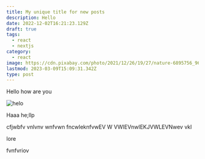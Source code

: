 ```yaml
---
title: My unique title for new posts
description: Hello
date: 2022-12-02T16:21:23.129Z
draft: true
tags:
  - react
  - nextjs
category:
  - react
image: https://cdn.pixabay.com/photo/2021/12/26/19/27/nature-6895756_960_720.png
lastmod: 2023-03-09T15:09:31.342Z
type: post
---
```


Hello how are you

![helo](/images/banner.png "how are you")

Haaa he;llp

cfjwbfv vnlvnv wnfvwn fncwleknfvwEV W VWIEVnwlEKJVWLEVNwev vkl

l﻿ore

f﻿vnfvriov
